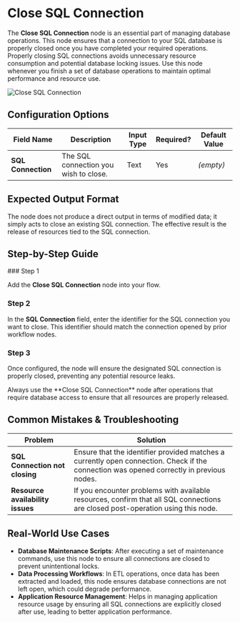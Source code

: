 
# Close SQL Connection

The **Close SQL Connection** node is an essential part of managing database operations. This node ensures that a connection to your SQL database is properly closed once you have completed your required operations. Properly closing SQL connections avoids unnecessary resource consumption and potential database locking issues. Use this node whenever you finish a set of database operations to maintain optimal performance and resource use.

![Close SQL Connection](./close-sql-connection.png)

## Configuration Options

| Field Name         | Description                           | Input Type | Required? | Default Value |
| ------------------ | ------------------------------------- | ---------- | --------- | ------------- |
| **SQL Connection** | The SQL connection you wish to close. | Text       | Yes       | _(empty)_     |

## Expected Output Format

The node does not produce a direct output in terms of modified data; it simply acts to close an existing SQL connection. The effective result is the release of resources tied to the SQL connection.

## Step-by-Step Guide

<Steps>
### Step 1

Add the **Close SQL Connection** node into your flow.

### Step 2

In the **SQL Connection** field, enter the identifier for the SQL connection you want to close. This identifier should match the connection opened by prior workflow nodes.

### Step 3

Once configured, the node will ensure the designated SQL connection is properly closed, preventing any potential resource leaks.

</Steps>

<Callout type="warning" title="Important">
  Always use the **Close SQL Connection** node after operations that require
  database access to ensure that all resources are properly released.
</Callout>

## Common Mistakes & Troubleshooting

| Problem                          | Solution                                                                                                                                 |
| -------------------------------- | ---------------------------------------------------------------------------------------------------------------------------------------- |
| **SQL Connection not closing**   | Ensure that the identifier provided matches a currently open connection. Check if the connection was opened correctly in previous nodes. |
| **Resource availability issues** | If you encounter problems with available resources, confirm that all SQL connections are closed post-operation using this node.          |

## Real-World Use Cases

- **Database Maintenance Scripts**: After executing a set of maintenance commands, use this node to ensure all connections are closed to prevent unintentional locks.
- **Data Processing Workflows**: In ETL operations, once data has been extracted and loaded, this node ensures database connections are not left open, which could degrade performance.
- **Application Resource Management**: Helps in managing application resource usage by ensuring all SQL connections are explicitly closed after use, leading to better application performance.
